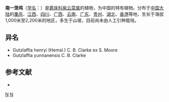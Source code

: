 {{Speciesbox 
| taxon = Strobilanthes henryi 
| authority = (Hemsl.) [[崔鸿宾|H. P. Tsui]]
}}

'''南一笼鸡'''（[[学名|学名]]：{{lang|la|''Strobilanthes henryi''}}）是[[爵床科|爵床科]][[紫云菜属|紫云菜属]]的植物，为中国的特有植物。分布于[[中国大陆|中国大陆]]的[[重庆|重庆]]、[[江西|江西]]、[[四川|四川]]、[[广西|广西]]、[[云南|云南]]、[[广东|广东]]、[[贵州|贵州]]、[[湖北|湖北]]、[[香港|香港]]等地，生长于海拔1,000米至2,200米的地区，多生于山坡，目前尚未由人工引种栽培。

== 异名 ==
* Gutzlaffia henryi (Hemsl.) C. B. Clarke ex S. Moore
* Gutzlaffia yunnanensis C. B. Clarke

== 参考文献 ==
<div class="references-small">
* {{cite web| url =http://www.bioinfo.cn/db05/KmzwSpecies.php?action=view&id=561| title =南一笼鸡| work =《中国高等植物数据库全库》| publisher =中国科学院微生物研究所| author =昆明植物研究所| accessdate =2009-02-21| deadurl =yes| archiveurl =https://web.archive.org/web/20160305101210/http://www.bioinfo.cn/db05/KmzwSpecies.php?action=view&id=561| archivedate =2016-03-05}}
</div>
{{Taxonbar|from=Q10906529}}

[[Category:马蓝属|N]]
[[Category:中國特有植物|N]]